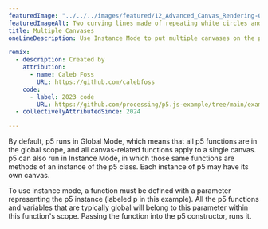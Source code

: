 ---
featuredImage: "../../../images/featured/12_Advanced_Canvas_Rendering-01_Multiple_Canvases-thumbnail.png"
featuredImageAlt: Two curving lines made of repeating white circles and squares with black outlines, on a black and white background.
title: Multiple Canvases
oneLineDescription: Use Instance Mode to put multiple canvases on the page.

remix:
  - description: Created by
    attribution:
      - name: Caleb Foss
        URL: https://github.com/calebfoss
    code:
      - label: 2023 code
        URL: https://github.com/processing/p5.js-example/tree/main/examples/12_Advanced_Canvas_Rendering/01_Multiple_Canvases
  - collectivelyAttributedSince: 2024

---

By default, p5 runs in Global Mode, which means that
all p5 functions are in the global scope, and all canvas-related functions
apply to a single canvas. p5 can also run in Instance Mode, in which those
same functions are methods of an instance of the p5 class. Each instance of
p5 may have its own canvas.

To use instance mode, a function must be defined with a parameter representing
the p5 instance (labeled p in this example). All the p5 functions and variables
that are typically global will belong to this parameter within this function's
scope. Passing the function into the p5 constructor, runs it.